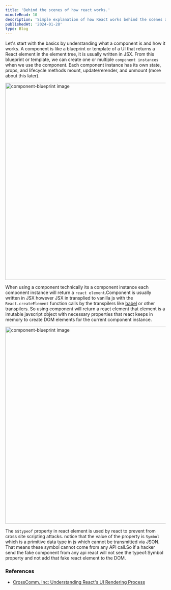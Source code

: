 ```yaml
---
title: 'Behind the scenes of how react works.'
minuteRead: 10
description: 'Simple explanation of how React works behind the scenes and some important concepts to know in React'
publishedAt: '2024-01-28'
type: Blog
---
```


Let's start with the basics by understanding what a component is and how it works.
A component is like a blueprint or template of a UI that returns a React element in the element tree, it is usually written in JSX.
From this blueprint or template, we can create one or multiple `component instances` when we use the component.
Each component instance has its own state, props, and lifecycle methods mount, update/rerender, and unmount (more about this later).

<Image
  src="/static/blogs/component-overview.png"
  alt="component-blueprint image"
  width="650"
  height="620"
/>

When using a component technically its a component instance each component instance will return a `react element`.Component is usually
written in JSX however JSX in transplied to vanilla js with the `React.createElement` function calls by the transpilers like [babel](https://babeljs.io/docs/#jsx-and-react) or other transpilers.
So using component will return a react element that element is a imutable javscript object with necessary properties that react keeps in memory
to create DOM elements for the current component instance.

<Image
  src="/static/blogs/component-to-dom-elements-chart.png"
  alt="component-blueprint image"
  width="750"
  height="620"
/>

The `$$typeof` property in react element is used by react to prevent from cross site scripting attacks. notice
that the value of the property is `Symbol` which is a primitive data type in js which cannot be transmitted via JSON.
That means these symbol cannot come from any API call.So if a hacker send the fake component from any api react will not see the typeof:Symbol property and
not add that fake react element to the DOM.

### References

- [CrossComm, Inc: Understanding React's UI Rendering Process](https://www.youtube.com/watch?v=LY6y3HbDVmg)
